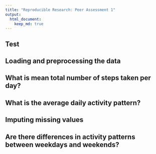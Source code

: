 ```yaml
---
title: "Reproducible Research: Peer Assessment 1"
output: 
  html_document:
    keep_md: true
---
```


## Test

## Loading and preprocessing the data



## What is mean total number of steps taken per day?



## What is the average daily activity pattern?



## Imputing missing values



## Are there differences in activity patterns between weekdays and weekends?
